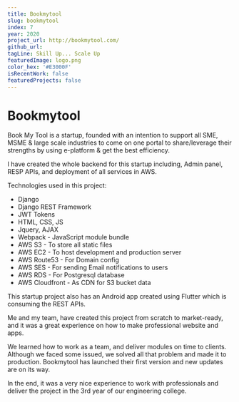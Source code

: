 ```yaml
---
title: Bookmytool
slug: bookmytool
index: 7
year: 2020
project_url: http://bookmytool.com/
github_url:
tagLine: Skill Up... Scale Up
featuredImage: logo.png
color_hex: '#E3000F'
isRecentWork: false
featuredProjects: false
---
```


# Bookmytool

Book My Tool is a startup, founded with an intention to support all SME, MSME & large scale industries to come on one portal to share/leverage their strengths by using e-platform & get the best efficiency.

I have created the whole backend for this startup including, Admin panel, RESP APIs, and deployment of all services in AWS.

Technologies used in this project:

-   Django
-   Django REST Framework
-   JWT Tokens
-   HTML, CSS, JS
-   Jquery, AJAX
-   Webpack - JavaScript module bundle
-   AWS S3 - To store all static files
-   AWS EC2 - To host development and production server
-   AWS Route53 - For Domain config
-   AWS SES - For sending Email notifications to users
-   AWS RDS - For Postgresql database
-   AWS Cloudfront - As CDN for S3 bucket data

This startup project also has an Android app created using Flutter which is consuming the REST APIs.

Me and my team, have created this project from scratch to market-ready, and it was a great experience on how to make professional website and apps.

We learned how to work as a team, and deliver modules on time to clients. Although we faced some issued, we solved all that problem and made it to production. Bookmytool has launched their first version and new updates are on its way.

In the end, it was a very nice experience to work with professionals and deliver the project in the 3rd year of our engineering college.
